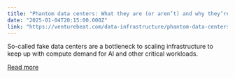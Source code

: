 ```yaml
---
title: "Phantom data centers: What they are (or aren’t) and why they’re hampering the true promise of AI"
date: "2025-01-04T20:15:00.000Z"
link: "https://venturebeat.com/data-infrastructure/phantom-data-centers-what-they-are-or-arent-and-why-theyre-hampering-the-true-promise-of-ai/"
---
```


So-called fake data centers are a bottleneck to scaling infrastructure to keep up with compute demand for AI and other critical workloads.

[Read more](https://venturebeat.com/data-infrastructure/phantom-data-centers-what-they-are-or-arent-and-why-theyre-hampering-the-true-promise-of-ai/)

